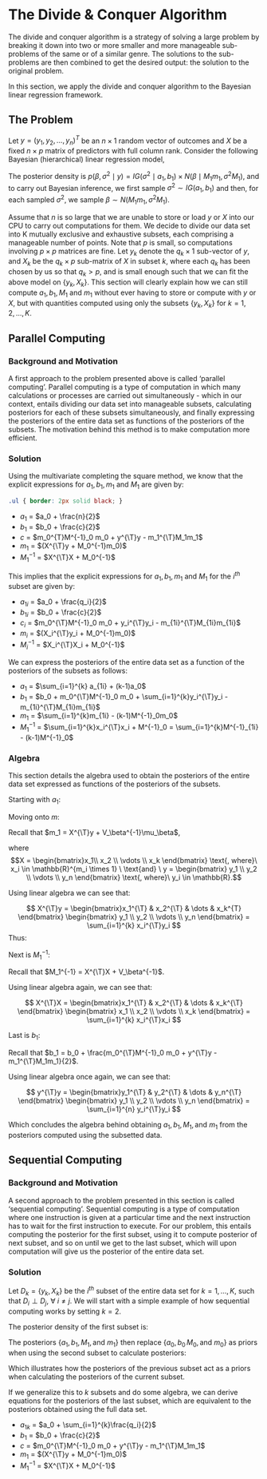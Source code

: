 
# The Divide & Conquer Algorithm

The divide and conquer algorithm is a strategy of solving a large problem by breaking it down into two or more smaller and more manageable sub-problems of the same or of a similar genre. The solutions to the sub-problems are then combined to get the desired output: the solution to the original problem. 

In this section, we apply the divide and conquer algorithm to the Bayesian linear regression framework.

## The Problem

Let $y = (y_1, y_2, ...,y_n)^{T}$ be an $n \times 1$ random vector of outcomes and $X$ be a fixed $n \times p$ matrix of predictors with full column rank. Consider the following Bayesian (hierarchical) linear regression model,

\begin{equation*}
IG(\sigma^2 \mid a_0,b_0) \times N(\beta \mid m_0, \sigma^2M_0) \times N(y \mid X\beta, \sigma^2I_n)\\
(\#eq:hierlinreg)
\end{equation*}

The posterior density is $p(\beta, \sigma^2 \mid y) = IG(\sigma^2 \mid a_1, b_1) \times N(\beta \mid M_1m_1, \sigma^2M_1)$, and to carry out Bayesian inference, we first sample $\sigma^2 \sim IG(a_1, b_1)$ and then, for each sampled $\sigma^2$, we sample $\beta \sim N(M_1m_1, \sigma^2 M_1)$.

Assume that $n$ is so large that we are unable to store or load $y$ or $X$ into our CPU to carry out computations for them. We decide to divide our data set into K mutually exclusive and exhaustive subsets, each comprising a manageable number of points. Note that $p$ is small, so computations involving $p \times p$ matrices are fine. Let $y_k$ denote the $q_k \times 1$ sub-vector of $y$, and $X_k$ be the $q_k \times p$ sub-matrix of $X$ in subset $k$, where each $q_k$ has been chosen by us so that $q_k > p$, and is small enough such that we can fit the above model on $\{y_k, X_k\}$. This section will clearly explain how we can still compute $a_1, b_1, M_1$ and $m_1$ without ever having to store or compute with $y$ or $X$, but with quantities computed using only the subsets $\{y_k, X_k\}$ for $k = 1,2,...,K$.

## Parallel Computing

### Background and Motivation

A first approach to the problem presented above is called 'parallel computing'. Parallel computing is a type of computation in which many calculations or processes are carried out simultaneously - which in our context, entails dividing our data set into manageable subsets, calculating posteriors for each of these subsets simultaneously, and finally expressing the posteriors of the entire data set as functions of the posteriors of the subsets. The motivation behind this method is to make computation more efficient. 

### Solution

Using the multivariate completing the square method, we know that the explicit expressions for $a_1, b_1, m_1$ and $M_1$ are given by: 

```{css, echo=FALSE}
.ul { border: 2px solid black; }
```

<ul class="custom"> 
<li> $a_1$ = $a_0 + \frac{n}{2}$\
<li> $b_1$ = $b_0 + \frac{c}{2}$ \
<li> $c$ = $m_0^{T}M^{-1}_0 m_0 + y^{\T}y - m_1^{\T}M_1m_1$ \
<li> $m_1$ = $(X^{\T}y + M_0^{-1}m_0)$ \
<li> $M_1^{-1}$ = $X^{\T}X + M_0^{-1}$ 
</ul>

This implies that the explicit expressions for $a_1, b_1, m_1$ and $M_1$ for the $i^{th}$ subset are given by: 
<ul class="custom"> 
<li> $a_{1i}$ = $a_0 + \frac{q_i}{2}$ \
<li> $b_{1i}$ = $b_0 + \frac{c}{2}$ \
<li> $c_i$ = $m_0^{\T}M^{-1}_0 m_0 + y_i^{\T}y_i - m_{1i}^{\T}M_{1i}m_{1i}$
<li> $m_i$ = $(X_i^{\T}y_i + M_0^{-1}m_0)$ \
<li> $M_i^{-1}$ = $X_i^{\T}X_i + M_0^{-1}$ </ul>

We can express the posteriors of the entire data set as a function of the posteriors of the subsets as follows:  

<ul class="custom"> 
<li> $a_1$ = $\sum_{i=1}^{k} a_{1i} + (k-1)a_0$
<li> $b_1$ = $b_0 + m_0^{\T}M^{-1}_0 m_0 + \sum_{i=1}^{k}y_i^{\T}y_i - m_{1i}^{\T}M_{1i}m_{1i}$ \
<li> $m_1$ = $\sum_{i=1}^{k}m_{1i} - (k-1)M^{-1}_0m_0$ \
<li> $M_1^{-1}$ = $\sum_{i=1}^{k}x_i^{\T}x_i + M^{-1}_0 = \sum_{i=1}^{k}M^{-1}_{1i} - (k-1)M^{-1}_0$ </ul>

### Algebra

This section details the algebra used to obtain the posteriors of the entire
data set expressed as functions of the posteriors of the subsets.


<p class="round1">Starting with $a_1$:</p>

\begin{align*}
\sum_{i=1}^{k} a_{i1} &= \sum_{i=1}^{k} a_0 + \sum_{i=1}^{k}\frac{q_i}{2} \\
&= ka_0 + \frac{n}{2} \\
&= (k-1)a_0 + a_0 + \frac{n}{2} \\
&= (k-1)a_0 + a_1 \\
\end{align*}

\begin{equation}
\Longrightarrow a_1 = \sum_{i=1}^{k} a_{i1} - (k-1)a_0
\end{equation}

<p class="round1">Moving onto $m$:</p>

Recall that $m_1 = X^{\T}y + V_\beta^{-1}\mu_\beta$, 

where 
$$X = \begin{bmatrix}x_1\\
x_2 \\
\vdots \\
x_k
\end{bmatrix} \text{, where}\ x_i \in \mathbb{R}^{m_i \times 1} \ \text{and} \ y = \begin{bmatrix} y_1 \\ y_2 \\ \vdots \\ y_n 
\end{bmatrix} \text{, where}\ y_i \in \mathbb{R}.$$

Using linear algebra we can see that:

$$
X^{\T}y = \begin{bmatrix}x_1^{\T} &
x_2^{\T} & \dots & x_k^{T} \end{bmatrix} \begin{bmatrix} y_1 \\ y_2 \\ \vdots \\ y_n \end{bmatrix} = \sum_{i=1}^{k} x_i^{\T}y_i
$$
Thus:

\begin{align*}
\sum_{i=1}^{k} m_i &= \sum_{i=1}^{k} x_i^{\T}y_i + kV_\beta\mu_\beta^{-1} \\
&= X^{\T}y + kV_\beta^{-1}\mu_\beta \\
&= X^{\T}y + V_\beta^{-1}\mu_\beta + (k-1)V_\beta^{-1}\mu_\beta \\
&= m + (k-1)V_\beta^{-1}\mu_\beta
\end{align*}

\begin{equation}
\Longrightarrow m_1 = \sum_{i=1}^{k}m_i - (k-1)V_\beta^{-1}\mu_\beta
\end{equation}

<p class="round1">Next is $M^{-1}_1$:</p>

Recall that $M_1^{-1} = X^{\T}X + V_\beta^{-1}$.

Using linear algebra again, we can see that:

$$
X^{\T}X = \begin{bmatrix}x_1^{\T} &
x_2^{\T} & \dots & x_k^{\T} \end{bmatrix} \begin{bmatrix} x_1 \\ x_2 \\ \vdots \\ x_k \end{bmatrix} = \sum_{i=1}^{k} x_i^{\T}x_i
$$
\begin{equation}
\Longrightarrow M_1^{-1} = \sum_{i=1}^{k}x_i^{\T}x_i + V_\beta^{-1}
\end{equation}


<p class="round1"> Last is $b_1$:</p>

Recall that $b_1 = b_0 + \frac{m_0^{\T}M^{-1}_0 m_0 + y^{\T}y - m_1^{\T}M_1m_1}{2}$.

Using linear algebra once again, we can see that:

$$
y^{\T}y = \begin{bmatrix}y_1^{\T} &
y_2^{\T} & \dots & y_n^{\T} \end{bmatrix} \begin{bmatrix} y_1 \\ y_2 \\ \vdots \\ y_n \end{bmatrix} = \sum_{i=1}^{n} y_i^{\T}y_i
$$
\begin{equation}
\Longrightarrow b_1 = b_0 + \frac{m_0^{\T}M^{-1}_0 m_0 + \sum_{i=1}^{n} y_i^{\T}y_i - m_1^{\T}M_1m_1}{2}
\end{equation}


Which concludes the algebra behind obtaining $a_1, b_1, M_1, \text{and} \ m_1$ from the posteriors computed using the subsetted data. 

## Sequential Computing

### Background and Motivation

A second approach to the problem presented in this section is called 'sequential computing'. Sequential computing is a type of computation where one instruction is given at a particular time and the next instruction has to wait for the first instruction to execute. For our problem, this entails 
computing the posterior for the first subset, using it to
compute posterior of next subset, and so on until we get to the last
subset, which will upon computation will give us the posterior of the entire data set. 

### Solution

Let $D_k = \{y_k, X_k\}$ be the $i^{th}$ subset of the entire data set for $k = 1, ..., K$, such that $D_i \perp D_j ,\ \forall \ i \neq j$. We will start with a simple example of how sequential computing works by setting $k = 2$. \


The posterior density of the first subset is: 
\begin{equation}
p(\beta, \sigma^2 \mid D_1) \propto IG(\sigma^2 \mid a_1, b_1) \times N(\beta \mid M_1m_1, \sigma^2M_1)
\end{equation}

The posteriors $\{a_1, b_1, M_1, \text{and} \ m_1\}$ then replace $\{a_0, b_0\, M_0, \text{and} \ m_0\}$ as priors when using the second subset to calculate posteriors:

\begin{align*}
p(\beta, \sigma^2 \mid D_1, D_1) &\propto p(\beta, \sigma^2, D_1, D_2) \\
&\propto p(\beta, \sigma^2) \times p(D_1, D_2, \mid \beta, \sigma^2) \\
&\propto p(\beta, \sigma^2) \times p(D_1 \mid \beta, \sigma^2) \times p(D_2 \mid \beta, \sigma^2) \\
&\propto p(\beta, \sigma^2 \mid D_1) \times p(D_2 \mid \beta, \sigma^2)
\end{align*}

Which illustrates how the posteriors of the previous subset act as a priors when calculating the posteriors of the current subset. 

If we generalize this to $k$ subsets and do some algebra, we can derive equations for the posteriors of the last subset, which are equivalent to the posteriors obtained using the full data set. 

<ul class="custom"> 
<li> $a_{1k}$ = $a_0 + \sum_{i=1}^{k}\frac{q_i}{2}$\
<li> $b_1$ = $b_0 + \frac{c}{2}$ \
<li> $c$ = $m_0^{\T}M^{-1}_0 m_0 + y^{\T}y - m_1^{\T}M_1m_1$ \
<li> $m_1$ = $(X^{\T}y + M_0^{-1}m_0)$ \
<li> $M_1^{-1}$ = $X^{\T}X + M_0^{-1}$ 
</ul>
